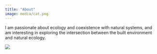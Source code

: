 ```yaml
---
title: "About"
image: media/cat.png
---
```


I am passionate about ecology and coexistence with natural systems, and am interesting in exploring the intersection between the built environment and natural ecology.

![](media/cat.png)
